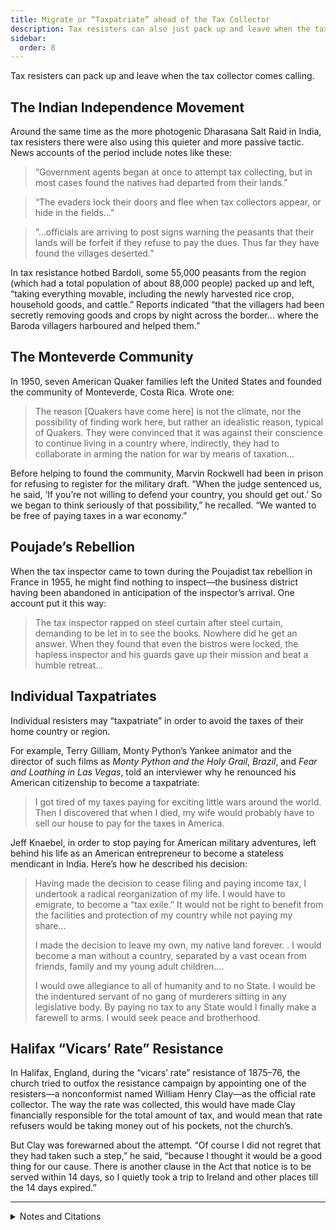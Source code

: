 ```yaml
---
title: Migrate or “Taxpatriate” ahead of the Tax Collector
description: Tax resisters can also just pack up and leave when the tax collector comes calling.
sidebar:
  order: 8
---
```


Tax resisters can pack up and leave when the tax collector comes calling.

## <Badge text="Example" size="medium" /> The Indian Independence Movement

Around the same time as the more photogenic Dharasana Salt Raid in India, tax resisters there were also using this quieter and more passive tactic.
News accounts of the period include notes like these:

> “Government agents began at once to attempt tax collecting, but in most cases found the natives had departed from their lands.”

> “The evaders lock their doors and flee when tax collectors appear, or hide in the fields…”

> “…officials are arriving to post signs warning the peasants that their lands will be forfeit if they refuse to pay the dues.
> Thus far they have found the villages deserted.”

In tax resistance hotbed Bardoli, some 55,000 peasants from the region (which had a total population of about 88,000 people) packed up and left, “taking everything movable, including the newly harvested rice crop, household goods, and cattle.”
Reports indicated “that the villagers had been secretly removing goods and crops by night across the border… where the Baroda villagers harboured and helped them.”

## <Badge text="Example" size="medium" /> The Monteverde Community

In 1950, seven American Quaker families left the United States and founded the community of Monteverde, Costa Rica.
Wrote one:

> The reason [Quakers have come here] is not the climate, nor the possibility of finding work here, but rather an idealistic reason, typical of Quakers.
> They were convinced that it was against their conscience to continue living in a country where, indirectly, they had to collaborate in arming the nation for war by means of taxation…

Before helping to found the community, Marvin Rockwell had been in prison for refusing to register for the military draft.
“When the judge sentenced us, he said, ‘If you’re not willing to defend your country, you should get out.’
So we began to think seriously of that possibility,” he recalled.
“We wanted to be free of paying taxes in a war economy.”

## <Badge text="Example" size="medium" /> Poujade’s Rebellion

When the tax inspector came to town during the Poujadist tax rebellion in France in 1955, he might find nothing to inspect—the business district having been abandoned in anticipation of the inspector’s arrival.
One account put it this way:

> The tax inspector rapped on steel curtain after steel curtain, demanding to be let in to see the books.
> Nowhere did he get an answer.
> When they found that even the bistros were locked, the hapless inspector and his guards gave up their mission and beat a humble retreat…

## <Badge text="Example" size="medium" /> Individual Taxpatriates

Individual resisters may “taxpatriate” in order to avoid the taxes of their home country or region.

For example, Terry Gilliam, Monty Python’s Yankee animator and the director of such films as <i>Monty Python and the Holy Grail</i>, <i>Brazil</i>, and <i>Fear and Loathing in Las Vegas</i>, told an interviewer why he renounced his American citizenship to become a taxpatriate:

> I got tired of my taxes paying for exciting little wars around the world.
> Then I discovered that when I died, my wife would probably have to sell our house to pay for the taxes in America.

Jeff Knaebel, in order to stop paying for American military adventures, left behind his life as an American entrepreneur to become a stateless mendicant in India.
Here’s how he described his decision:

> Having made the decision to cease filing and paying income tax, I undertook a radical reorganization of my life.
> I would have to emigrate, to become a “tax exile.”
> It would not be right to benefit from the facilities and protection of my country while not paying my share…
>
> I made the decision to leave my own, my native land forever.
. I would become a man without a country, separated by a vast ocean from friends, family and my young adult children.…
>
> I would owe allegiance to all of humanity and to no State.
> I would be the indentured servant of no gang of murderers sitting in any legislative body.
> By paying no tax to any State would I finally make a farewell to arms.
> I would seek peace and brotherhood.

## <Badge text="Example" size="medium" /> Halifax “Vicars’ Rate” Resistance

In Halifax, England, during the “vicars’ rate” resistance of 1875–76, the church tried to outfox the resistance campaign by appointing one of the resisters—a nonconformist named William Henry Clay—as the official rate collector.
The way the rate was collected, this would have made Clay financially responsible for the total amount of tax, and would mean that rate refusers would be taking money out of his pockets, not the church’s.

But Clay was forewarned about the attempt.
“Of course I did not regret that they had taken such a step,” he said, “because I thought it would be a good thing for our cause.
There is another clause in the Act that notice is to be served within 14 days, so I quietly took a trip to Ireland and other places till the 14 days expired.”

---

<details>
<summary>Notes and Citations</summary>

* “Salt Raiding in India to be Ended” <i>Pittsburgh Sentinel</i> 3 June 1930
* “Tax Resisters Cause Trouble” <i>The Montreal Gazette</i> 19 June 1930, p. 13
* “Evasion of Taxes Great Problem of India Government” <i>The St. Joseph News-Press</i> 2 June 1930, p. 7
* [“Villages Evacuated”](https://trove.nla.gov.au/newspaper/article/4212064) <i>The Argus</i> 22 October 1930, p. 7
* “Friends and Their Friends” <i>Friends Journal</i> 11 April 1959, pp. 235–36
* Bernarde, Scott “Living On the Mountain: Friends Community In Costa Rica” <i>Friends Journal</i> 15 January 1978, pp. 6–9
* Clausen, Oliver “The Revolt of Monsieur Poujade” <i>The Montreal Gazette</i> 27 June 1955, p. 8
* Mechanic, Michael [“Terry Gilliam’s Three-Reel Circus”](https://www.motherjones.com/media/2009/12/terry-gilliam-three-reel-circus/) <i>Mother Jones</i> 15 December 2009
* Knaebel, Jeff “Some Thoughts on Civil Disobedience: My Duties and Responsibilities” <i>We Won’t Pay: A Tax Resistance Reader</i> (2008) pp. 475–501
* “Halifax (Vicars’ Rate)” <i>House of Commons Papers: Reports from Committees</i>, Vol. X (8 Feb.–15 Aug. 1876) p. 39

</details>
